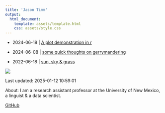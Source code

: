 ```yaml
---
title: 'Jason Timm'
output:
  html_document:
    template: assets/template.html
    css: assets/style.css
---
```


* 2024-06-18 | [A plot demonstration in r](2024-06-18-plot-demo.html)

* 2024-06-08 | [some quick thoughts on gerrymandering](2023-06-18-thoughts-gerrymander.html)

* 2022-06-18 | [sun, sky & grass](2022-02-14-sun-sky-grass.html)

![](assets/footer-image.png)

Last updated: 2025-01-12 10:59:01

About: I am a research assistant professor at the University of New Mexico, a linguist & a data scientist.

[GitHub](https://github.com/jaytimm)
